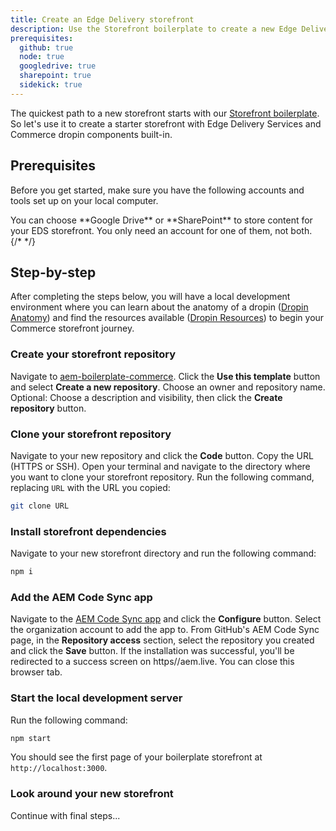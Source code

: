 ```yaml
---
title: Create an Edge Delivery storefront
description: Use the Storefront boilerplate to create a new Edge Delivery storefront project with dropins included.
prerequisites:
  github: true
  node: true
  googledrive: true
  sharepoint: true
  sidekick: true
---
```



The quickest path to a new storefront starts with our [Storefront boilerplate](https://github.com/hlxsites/boilerplate-commerce-dropins). So let's use it to create a starter storefront with Edge Delivery Services and Commerce dropin components built-in.

## Prerequisites

Before you get started, make sure you have the following accounts and tools set up on your local computer.

<Aside type="note" title="Choose One">
  You can choose **Google Drive** or **SharePoint** to store content for your EDS storefront. You
  only need an account for one of them, not both.
</Aside>

<CardGrid>
  <LinkCard
    noborder
    icon="github"
    title="GitHub"
    description="Sign into your GitHub account."
    href="https://github.com/login"
    rightIcon="external"
    target="_blank"
    rel="noopener noreferrer"
    aria-label="Link (opens in a new tab)"
  />
  <LinkCard
    noborder
    icon="node"
    title="Node.js"
    description="Verify your Node version (LTS)."
    href="https://nodejs.org/en"
    rightIcon="external"
    target="_blank"
    rel="noopener noreferrer"
    aria-label="Link (opens in a new tab)"
  />
  <LinkCard
    noborder
    icon="googledrive"
    title="Google Drive*"
    description="Create a Google Drive account."
    href="https://www.google.com/drive/"
    rightIcon="external"
    target="_blank"
    rel="noopener noreferrer"
    aria-label="Link (opens in a new tab)"
  />
  <LinkCard
    noborder
    icon="sharepoint"
    title="SharePoint*"
    description="Create a SharePoint account."
    href="https://www.microsoft.com/en-us/microsoft-365/sharepoint/collaboration/"
    rightIcon="external"
    target="_blank"
    rel="noopener noreferrer"
    aria-label="Link (opens in a new tab)"
  />
  <LinkCard
    noborder
    icon="sidekick"
    title="Sidekick"
    description="Install the Sidekick extension."
    href="https://chromewebstore.google.com/detail/aem-sidekick/ccfggkjabjahcjoljmgmklhpaccedipo"
    rightIcon="external"
    target="_blank"
    rel="noopener noreferrer"
    aria-label="Link (opens in a new tab)"
  />
  {/* <LinkCard
    noborder
    icon="commerce"
    title="Commerce boilerplate"
    description="Create an EDS storefront from aem-boilerplate-commerce."
    href="https://github.com/hlxsites/aem-boilerplate-commerce"
    rightIcon="external"
    target="_blank"
    rel="noopener noreferrer"
    aria-label="Link (opens in a new tab)"
  />
  <LinkCard
    noborder
    icon="codesync"
    title="AEM Code Sync app"
    description="Install the AEM Code Sync app to your EDS storefront repo."
    href="https://github.com/apps/aem-code-sync/installations/select_target"
    rightIcon="external"
    target="_blank"
    rel="noopener noreferrer"
    aria-label="Link (opens in a new tab)"
  /> */}
</CardGrid>

## Step-by-step

After completing the steps below, you will have a local development environment where you can learn about the anatomy of a dropin ([Dropin Anatomy](/quick-start/dropin-anatomy/)) and find the resources available ([Dropin Resources](/quick-start/dropin-resources/)) to begin your Commerce storefront journey.

<Steps>

### Create your storefront repository

Navigate to [aem-boilerplate-commerce](https://github.com/hlxsites/aem-boilerplate-commerce).
Click the **Use this template** button and select **Create a new repository**.
Choose an owner and repository name. Optional: Choose a description and visibility, then click the **Create repository** button.

### Clone your storefront repository

Navigate to your new repository and click the **Code** button.
Copy the URL (HTTPS or SSH).
Open your terminal and navigate to the directory where you want to clone your storefront repository.
Run the following command, replacing `URL` with the URL you copied:

```bash frame="none"
git clone URL
```

### Install storefront dependencies

Navigate to your new storefront directory and run the following command:

```bash frame="none"
npm i
```

### Add the AEM Code Sync app

Navigate to the [AEM Code Sync app](https://github.com/apps/aem-code-sync) and click the **Configure** button. Select the organization account to add the app to. From GitHub's AEM Code Sync page, in the **Repository access** section, select the repository you created and click the **Save** button. If the installation was successful, you'll be redirected to a success screen on https//aem.live. You can close this browser tab.

### Start the local development server

Run the following command:

```bash frame="none"
npm start
```

You should see the first page of your boilerplate storefront at `http://localhost:3000`.

### Look around your new storefront

Continue with final steps...

</Steps>
